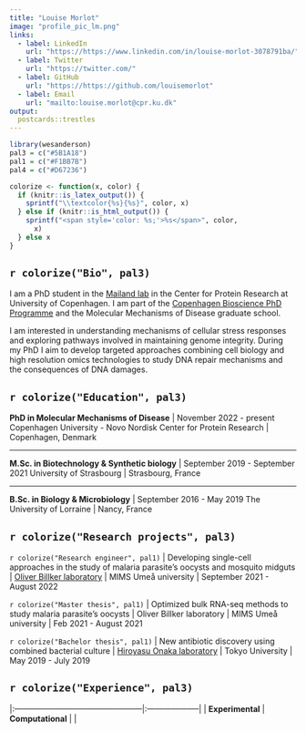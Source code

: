 ```yaml
---
title: "Louise Morlot"
image: "profile_pic_lm.png"
links:
  - label: LinkedIn
    url: "https://https://www.linkedin.com/in/louise-morlot-3078791ba/"
  - label: Twitter
    url: "https://twitter.com/"
  - label: GitHub
    url: "https://https://github.com/louisemorlot"
  - label: Email
    url: "mailto:louise.morlot@cpr.ku.dk"
output:
  postcards::trestles
---
```


```r
library(wesanderson)
pal3 = c("#5B1A18")
pal1 = c("#F1BB7B")
pal4 = c("#D67236")

colorize <- function(x, color) {
  if (knitr::is_latex_output()) {
    sprintf("\\textcolor{%s}{%s}", color, x)
  } else if (knitr::is_html_output()) {
    sprintf("<span style='color: %s;'>%s</span>", color,
      x)
  } else x
}
```


## `r colorize("Bio", pal3)`

I am a PhD student in the [Mailand lab](https://www.cpr.ku.dk/research/proteinsignaling/mailand/) in the Center for Protein Research at University of
Copenhagen. I am part of the [Copenhagen Bioscience PhD Programme](https://cphbiosciencephd.org/) and the Molecular Mechanisms of Disease graduate school.


I am interested in understanding mechanisms of cellular stress responses and exploring pathways involved in maintaining genome integrity. During my PhD I aim to develop targeted approaches combining cell biology and high resolution omics technologies to study DNA repair mechanisms and the consequences of DNA damages.

## `r colorize("Education", pal3)`

**PhD in Molecular Mechanisms of Disease** | November 2022 - present
Copenhagen University - Novo Nordisk Center for Protein Research | Copenhagen, Denmark

--------------------------

**M.Sc. in Biotechnology & Synthetic biology** | September 2019 - September 2021
University of Strasbourg | Strasbourg, France

--------------------------

**B.Sc. in Biology & Microbiology** | September 2016 - May 2019
The University of Lorraine | Nancy, France

## `r colorize("Research projects", pal3)`

`r colorize("Research engineer", pal1)` | Developing single-cell approaches in the study of malaria parasite's oocysts and mosquito midguts | [Oliver Billker laboratory](https://billkerlab.org/) | MIMS Umeå university | September 2021 - August 2022

`r colorize("Master thesis", pal1)` | Optimized bulk RNA-seq methods to study malaria parasite's oocysts | Oliver Billker laboratory | MIMS Umeå university | Feb 2021 - August 2021

`r colorize("Bachelor thesis", pal1)` | New antibiotic discovery using combined bacterial culture | [Hiroyasu Onaka laboratory](http://microbial-potential.bt.a.u-tokyo.ac.jp/en/) | Tokyo University | May 2019 - July 2019


## `r colorize("Experience", pal3)`

|:------------------------------------------------|:--------------------|
| **Experimental** | **Computational** |
|
